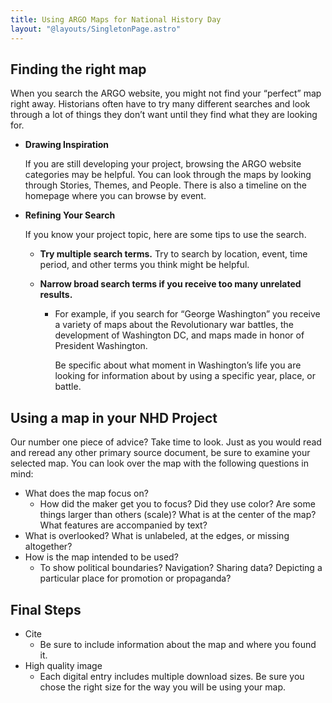 ```yaml
---
title: Using ARGO Maps for National History Day
layout: "@layouts/SingletonPage.astro"
---
```


## Finding the right map

When you search the ARGO website, you might not find your “perfect” map right away. Historians often have to try many different searches and look through a lot of things they don’t want until they find what they are looking for.

- **Drawing Inspiration**

  If you are still developing your project, browsing the ARGO website categories may be helpful. You can look through the maps by looking through Stories, Themes, and People. There is also a timeline on the homepage where you can browse by event.

- **Refining Your Search**

  If you know your project topic, here are some tips to use the search.

  - **Try multiple search terms.** Try to search by location, event, time period, and other terms you think might be helpful.
 
  - **Narrow broad search terms if you receive too many unrelated results.**
 
    - For example, if you search for “George Washington” you receive a variety of maps about the Revolutionary war battles, the development of Washington DC, and maps made in honor of President Washington. 

      Be specific about what moment in Washington’s life you are looking for information about by using a specific year, place, or battle.

## Using a map in your NHD Project

Our number one piece of advice? Take time to look. Just as you would read and reread any other primary source document, be sure to examine your selected map. You can look over the map with the following questions in mind:

- What does the map focus on?
  - How did the maker get you to focus? Did they use color? Are some things larger than others (scale)? What is at the center of the map? What features are accompanied by text?
- What is overlooked? What is unlabeled, at the edges, or missing altogether?
- How is the map intended to be used?
  - To show political boundaries? Navigation? Sharing data? Depicting a particular place for promotion or propaganda?

## Final Steps

- Cite
  - Be sure to include information about the map and where you found it.
- High quality image
  - Each digital entry includes multiple download sizes. Be sure you chose the right size for the way you will be using your map.
